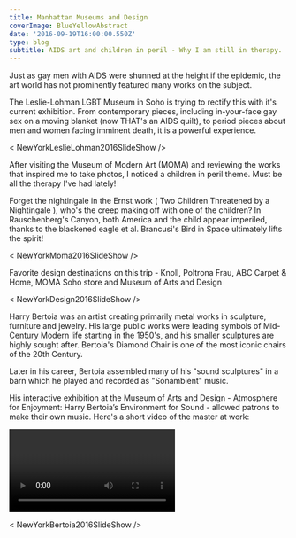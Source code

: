 ---
title: Manhattan Museums and Design
coverImage: BlueYellowAbstract
date: '2016-09-19T16:00:00.550Z'
type: blog
subtitle: AIDS art and children in peril - Why I am still in therapy.
---

Just as gay men with AIDS were shunned at the height if the epidemic, the art world has not prominently featured many works on the subject.

The Leslie-Lohman LGBT Museum in Soho is trying to rectify this with it's current exhibition. From contemporary pieces, including in-your-face gay sex on a moving blanket (now THAT's an AIDS quilt), to period pieces about men and women facing imminent death, it is a powerful experience.

< NewYorkLeslieLohman2016SlideShow />

After visiting the Museum of Modern Art (MOMA) and reviewing the works that inspired me to take photos, I noticed a children in peril theme. Must be all the therapy I've had lately!

Forget the nightingale in the Ernst work ( Two Children Threatened by a Nightingale ), who's the creep making off with one of the children? In Rauschenberg's Canyon, both America and the child appear imperiled, thanks to the blackened eagle et al.
Brancusi's Bird in Space ultimately lifts the spirit!

< NewYorkMoma2016SlideShow />

Favorite design destinations on this trip - Knoll, Poltrona Frau, ABC Carpet & Home, MOMA Soho store and Museum of Arts and Design 

< NewYorkDesign2016SlideShow />

Harry Bertoia was an artist creating primarily metal works in sculpture, furniture and jewelry.
His large public works were leading symbols of Mid-Century Modern life starting in the 1950's, and his smaller sculptures are highly sought after.
Bertoia's Diamond Chair is one of the most iconic chairs of the 20th Century.

Later in his career, Bertoia assembled many of his "sound sculptures" in a barn which he played and recorded as "Sonambient" music.

His interactive exhibition at the Museum of Arts and Design - Atmosphere for Enjoyment: Harry Bertoia’s Environment for Sound - allowed patrons to make their own music. Here's a short video of the master at work:

 <Video
    videoSrcURL="https://www.youtube.com/embed/zS-YQ0-Rmmk"
    videoTitle="Harry Bertoia Sonambient"
 />

< NewYorkBertoia2016SlideShow />